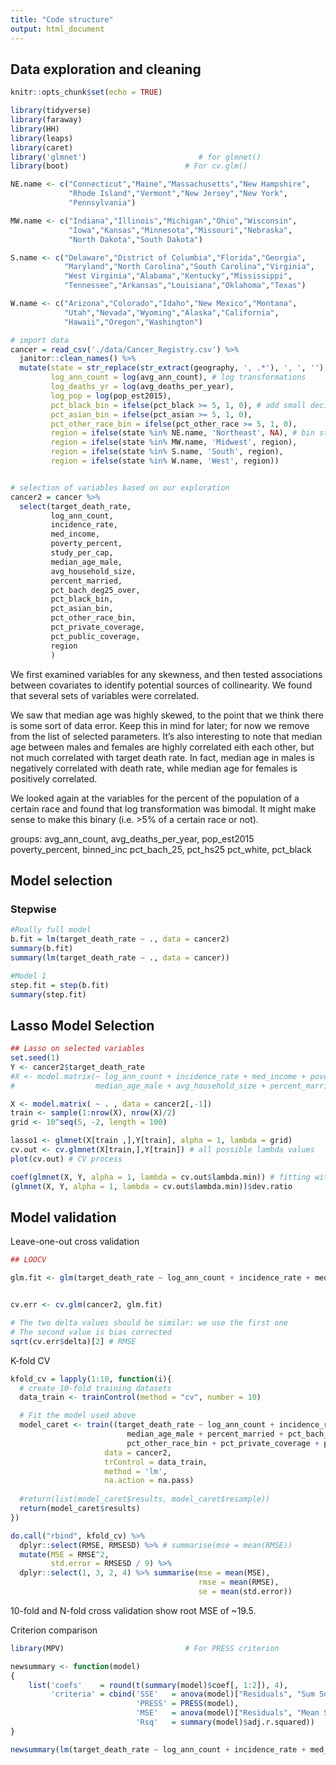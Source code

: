 ```yaml
---
title: "Code structure"
output: html_document
---
```


## Data exploration and cleaning

```r
knitr::opts_chunk$set(echo = TRUE)

library(tidyverse)
library(faraway)
library(HH)
library(leaps)
library(caret)
library('glmnet')                         # for glmnet()
library(boot)                          # For cv.glm()

NE.name <- c("Connecticut","Maine","Massachusetts","New Hampshire",
             "Rhode Island","Vermont","New Jersey","New York",
             "Pennsylvania")

MW.name <- c("Indiana","Illinois","Michigan","Ohio","Wisconsin",
             "Iowa","Kansas","Minnesota","Missouri","Nebraska",
             "North Dakota","South Dakota")

S.name <- c("Delaware","District of Columbia","Florida","Georgia",
            "Maryland","North Carolina","South Carolina","Virginia",
            "West Virginia","Alabama","Kentucky","Mississippi",
            "Tennessee","Arkansas","Louisiana","Oklahoma","Texas")

W.name <- c("Arizona","Colorado","Idaho","New Mexico","Montana",
            "Utah","Nevada","Wyoming","Alaska","California",
            "Hawaii","Oregon","Washington")
```


```r
# import data
cancer = read_csv('./data/Cancer_Registry.csv') %>%
  janitor::clean_names() %>%
  mutate(state = str_replace(str_extract(geography, ', .*'), ', ', ''), # group counties by state
         log_ann_count = log(avg_ann_count), # log transformations
         log_deaths_yr = log(avg_deaths_per_year),
         log_pop = log(pop_est2015),
         pct_black_bin = ifelse(pct_black >= 5, 1, 0), # add small decimal 
         pct_asian_bin = ifelse(pct_asian >= 5, 1, 0),
         pct_other_race_bin = ifelse(pct_other_race >= 5, 1, 0),
         region = ifelse(state %in% NE.name, 'Northeast', NA), # bin states by geographic region
         region = ifelse(state %in% MW.name, 'Midwest', region),
         region = ifelse(state %in% S.name, 'South', region),
         region = ifelse(state %in% W.name, 'West', region))


# selection of variables based on our exploration 
cancer2 = cancer %>%
  select(target_death_rate,
         log_ann_count,
         incidence_rate,
         med_income,
         poverty_percent,
         study_per_cap,
         median_age_male,
         avg_household_size,
         percent_married,
         pct_bach_deg25_over,
         pct_black_bin,
         pct_asian_bin,
         pct_other_race_bin,
         pct_private_coverage,
         pct_public_coverage,
         region
         )


```


We first examined variables for any skewness, and then tested associations between covariates to identify potential sources of collinearity. We found that several sets of variables were correlated. 

We saw that median age was highly skewed, to the point that we think there is some sort of data error. Keep this in mind for later; for now we remove from the list of selected parameters. It's also interesting to note that median age between males and females are highly correlated eith each other, but not much correlated with target death rate. In fact, median age in males is negatively correlated with death rate, while median age for females is positively correlated.

We looked again at the variables for the percent of the population of a certain race and found that log transformation was bimodal. It might make sense to make this binary (i.e. >5% of a certain race or not).

groups: 
avg_ann_count, avg_deaths_per_year, pop_est2015
poverty_percent, binned_inc
pct_bach_25, pct_hs25
pct_white, pct_black





## Model selection

### Stepwise

```r
#Really full model
b.fit = lm(target_death_rate ~ ., data = cancer2)
summary(b.fit)
summary(lm(target_death_rate ~ ., data = cancer))

#Model 1
step.fit = step(b.fit)
summary(step.fit)
```

## Lasso Model Selection
```r
## Lasso on selected variables
set.seed(1)
Y <- cancer2$target_death_rate
#X <- model.matrix(~ log_ann_count + incidence_rate + med_income + poverty_percent + study_per_cap + 
#                  median_age_male + avg_household_size + percent_married + pct_bach_deg25_over + #pct_black_bin + pct_asian_bin + pct_other_race_bin + pct_private_coverage + pct_public_coverage + #state, data = cancer3)

X <- model.matrix( ~ . , data = cancer2[,-1])
train <- sample(1:nrow(X), nrow(X)/2)
grid <- 10^seq(5, -2, length = 100)

lasso1 <- glmnet(X[train ,],Y[train], alpha = 1, lambda = grid)
cv.out <- cv.glmnet(X[train,],Y[train]) # all possible lambda values
plot(cv.out) # CV process

coef(glmnet(X, Y, alpha = 1, lambda = cv.out$lambda.min)) # fitting with chosen lambda
(glmnet(X, Y, alpha = 1, lambda = cv.out$lambda.min))$dev.ratio
```





## Model validation

Leave-one-out cross validation

```r
## LOOCV

glm.fit <- glm(target_death_rate ~ log_ann_count + incidence_rate + med_income + median_age_male + percent_married + pct_bach_deg25_over + pct_black_bin + pct_other_race_bin + pct_private_coverage + pct_public_coverage + region, data = cancer2)


cv.err <- cv.glm(cancer2, glm.fit)

# The two delta values should be similar: we use the first one
# The second value is bias corrected
sqrt(cv.err$delta)[2] # RMSE
```

K-fold CV

```r
kfold_cv = lapply(1:10, function(i){
  # create 10-fold training datasets
  data_train <- trainControl(method = "cv", number = 10)

  # Fit the model used above
  model_caret <- train((target_death_rate ~ log_ann_count + incidence_rate + med_income +
                          median_age_male + percent_married + pct_bach_deg25_over + pct_black_bin +
                          pct_other_race_bin + pct_private_coverage + pct_public_coverage + region),
                     data = cancer2,
                     trControl = data_train,
                     method = 'lm',
                     na.action = na.pass)
  
  #return(list(model_caret$results, model_caret$resample))
  return(model_caret$results)
})

do.call("rbind", kfold_cv) %>%
  dplyr::select(RMSE, RMSESD) %>% # summarise(mse = mean(RMSE))
  mutate(MSE = RMSE^2,
         std.error = RMSESD / 9) %>%
  dplyr::select(1, 3, 2, 4) %>% summarise(mse = mean(MSE),
                                          rmse = mean(RMSE),
                                          se = mean(std.error))
```


10-fold and N-fold cross validation show root MSE of ~19.5. 


Criterion comparison

```r
library(MPV)                           # For PRESS criterion

newsummary <- function(model)
{
    list('coefs'    = round(t(summary(model)$coef[, 1:2]), 4),
         'criteria' = cbind('SSE'   = anova(model)["Residuals", "Sum Sq"],
                            'PRESS' = PRESS(model),
                            'MSE'   = anova(model)["Residuals", "Mean Sq"],
                            'Rsq'   = summary(model)$adj.r.squared))
}

newsummary(lm(target_death_rate ~ log_ann_count + incidence_rate + med_income + median_age_male + percent_married + pct_bach_deg25_over + pct_black_bin + pct_other_race_bin + pct_private_coverage + pct_public_coverage + region, data = cancer2))

```

